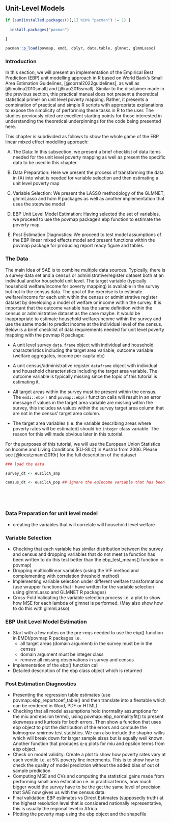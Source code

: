 ## Unit-Level Models

```r

if (sum(installed.packages()[,1] %in% "pacman") != 1) {
  
  install.packages("pacman")
  
}

pacman::p_load(povmap, emdi, dplyr, data.table, glmnet, glmmLasso)


```


### Introduction

In this section, we will present an implementation of the Empirical Best Prediction (EBP) unit modelling approach in R based on World Bank's Small Area Estimation Guidelines, [@corral2022guidelines], as well as [@molina2010small] and [@rao2015small]. Similar to the disclaimer made in the previous section, this practical manual does not present a theoretical statistical primer on unit level poverty mapping. Rather, it presents a combination of practical and simple R scripts with appropriate explanations to expose the simplicity of performing these tasks in R to the user. The studies previously cited are excellent starting points for those interested in understanding the theoretical underpinnings for the code being presented here. 

This chapter is subdivided as follows to show the whole game of the EBP linear mixed effect modelling approach: 

  (A) The Data: In this subsection, we present a brief checklist of data items needed for the unit level poverty mapping as well as present the specific data to be used in this chapter. 
  
  (B) Data Preparation: Here we present the process of transforming the data in (A) into what is needed for variable selection and then estimating a unit level poverty map
  
  (C) Variable Selection: We present the LASSO methodology of the GLMNET, glmmLasso and hdm R packages as well as another implementation that uses the stepwise model
  
  (D) EBP Unit Level Model Estimation: Having selected the set of variables, we proceed to use the povmap package's ebp function to estimate the poverty map. 
  
  (E) Post Estimation Diagnostics: We proceed to test model assumptions of the EBP linear mixed effects model and present functions within the povmap package for producing report ready figure and tables. 
  
  
### The Data

The main idea of SAE is to combine multiple data sources. Typically, there is a survey data set and a census or administrative/register dataset both at an individual and/or household unit level. The target variable (typically household welfare/income for poverty mapping) is available in the survey but not in the census data. The goal of the exercise is to estimate welfare/income for each unit within the census or administrative register dataset by developing a model of welfare or income within the survey. It is important that the outcome variable has the same definition within the census or administrative dataset as the case maybe. It would be inappropriate to estimate household welfare/income within the survey and use the same model to predict income at the individual level of the census. Below is a brief checklist of data requirements needed for unit level poverty mapping with the povmap R package: 

- A unit level survey `data.frame` object with individual and household characteristics including the target area variable, outcome variable (welfare aggregates, income per capita etc)

- A unit census/administrative register `dataframe` object with individual and household characteristics including the target area variable. The outcome variable is typically missing since the topic of this tutorial is estimating it. 

- All target areas within the survey must be present within the census. The `emdi::ebp()` and `povmap::ebp()` function calls will result in an error message if values in the target area variable are missing within the survey, this includes `NA` values within the survey target area column that are not in the census' target area column. 

- The target area variables (i.e. the variable describing areas where poverty rates will be estimated) should be `integer` class variable. The reason for this will made obvious later in this tutorial. 


For the purposes of this tutorial, we will use the European Union Statistics on Income and Living Conditions (EU-SILC) in Austria from 2006. Please see [@kreutzmann2019r] for the full description of the dataset 


```r

### load the data

survey_dt <- eusilcA_smp

census_dt <- eusilcA_pop ## ignore the eqIncome variable that has been left in the eusilcA_pop dataset 






```


### Data Preparation for unit level model

-   creating the variables that will correlate will household level welfare

### Variable Selection

- Checking that each variable has similar distribution between the survey and census and dropping variables that do not meet
    (a function has been written to do this test better than the ebp_test_means() function in povmap)
- Dropping multicollinear variables (using the VIF method and complementing with correlation threshold method)
- Implementing variable selection under different welfare transformations (use wrapper functions that I have written for the variable selection using glmmLasso and GLMNET R packages)
- Cross-Fold Validating the variable selection process i.e. a plot to show how MSE for each lambda of glmnet is performed. (May also show how to do this with glmmLasso)

### EBP Unit Level Model Estimation

- Start with a few notes on the pre-reqs needed to use the ebp() function in EMDI/povmap R packages i.e. 
    - all target areas (domain argument) in the survey must be in the census
    - domain argument must be integer class
    - remove all missing observations in survey and census
- Implementation of the ebp() function call
- Detailed description of the ebp class object which is returned

### Post Estimation Diagnostics

- Presenting the regression table estimates (use povmap::ebp_reportcoef_table() and then translate into a flextable which can be rendered in Word, PDF or HTML)
- Checking that all model assumptions hold (normality assumptions for the miu and epsilon terms), using povmap::ebp_normalityfit() to present skewness and kurtosis
for both errors. Then show a function that uses ebp object to plot the distribution of the errors and compute the kolmogrov-smirnov test statistics. We can also 
include the shapiro-wilks which will break down for larger sample sizes but is equally well known. Another function that produces q-q plots for miu and epsilon terms
from ebp object.  
- Check on model validity: Create a plot to show how poverty rates vary at each ventile i.e. at 5% poverty line increments. This is to show how to check the quality
of model prediction without the added bias of out of sample prediction
- Computing MSE and CVs and computing the statistical gains made from performing small area estimation i.e. in practical terms, how much bigger would the survey have
to be the get the same level of precision that SAE now gives us with the census data. 
- Final validation: EBP estimates vs Direct Estimates (supposedly truth) at the highest resolution level that is considered nationally representative, this is usually
the regional level in Africa. 
- Plotting the poverty map using the ebp object and the shapefile 
